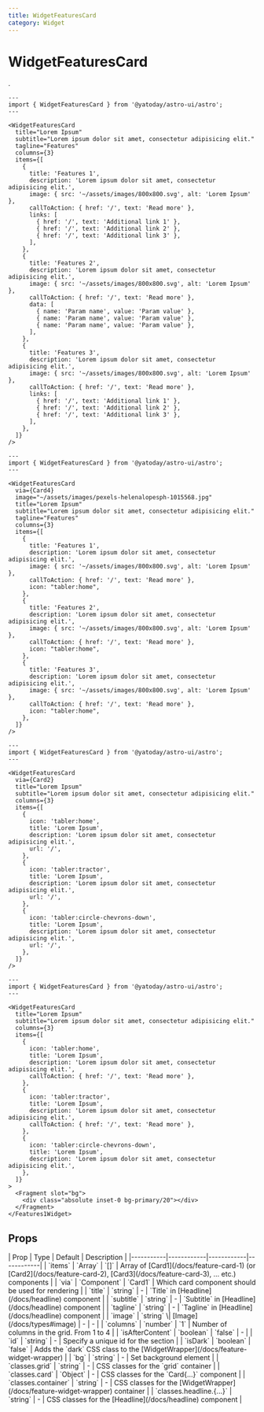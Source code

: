```yaml
---
title: WidgetFeaturesCard
category: Widget
---
```



# WidgetFeaturesCard

<SourceLink name="WidgetFeaturesCard" />

.

<Demo title="Full of content">
  <WidgetFeaturesCard
    title="Lorem Ipsum"
    subtitle="Lorem ipsum dolor sit amet, consectetur adipisicing elit."
    tagline="Features"
    columns={3}
    items={[
      {
        title: 'Features 1',
        description: 'Lorem ipsum dolor sit amet, consectetur adipisicing elit.',
        image: { src: '~/assets/images/800x800.svg', alt: 'Lorem Ipsum' },
        callToAction: { href: '/', text: 'Read more' },
        links: [
          { href: '/', text: 'Additional link 1' },
          { href: '/', text: 'Additional link 2' },
          { href: '/', text: 'Additional link 3' },
        ],
      },
      {
        title: 'Features 2',
        description: 'Lorem ipsum dolor sit amet, consectetur adipisicing elit.',
        image: { src: '~/assets/images/800x800.svg', alt: 'Lorem Ipsum' },
        callToAction: { href: '/', text: 'Read more' },
        data: [
          { name: 'Param name', value: 'Param value' },
          { name: 'Param name', value: 'Param value' },
          { name: 'Param name', value: 'Param value' },
        ],
      },
      {
        title: 'Features 3',
        description: 'Lorem ipsum dolor sit amet, consectetur adipisicing elit.',
        image: { src: '~/assets/images/800x800.svg', alt: 'Lorem Ipsum' },
        callToAction: { href: '/', text: 'Read more' },
        links: [
          { href: '/', text: 'Additional link 1' },
          { href: '/', text: 'Additional link 2' },
          { href: '/', text: 'Additional link 3' },
        ],
      },
    ]}
  />
</Demo>

```astro
---
import { WidgetFeaturesCard } from '@yatoday/astro-ui/astro';
---

<WidgetFeaturesCard
  title="Lorem Ipsum"
  subtitle="Lorem ipsum dolor sit amet, consectetur adipisicing elit."
  tagline="Features"
  columns={3}
  items={[
    {
      title: 'Features 1',
      description: 'Lorem ipsum dolor sit amet, consectetur adipisicing elit.',
      image: { src: '~/assets/images/800x800.svg', alt: 'Lorem Ipsum' },
      callToAction: { href: '/', text: 'Read more' },
      links: [
        { href: '/', text: 'Additional link 1' },
        { href: '/', text: 'Additional link 2' },
        { href: '/', text: 'Additional link 3' },
      ],
    },
    {
      title: 'Features 2',
      description: 'Lorem ipsum dolor sit amet, consectetur adipisicing elit.',
      image: { src: '~/assets/images/800x800.svg', alt: 'Lorem Ipsum' },
      callToAction: { href: '/', text: 'Read more' },
      data: [
        { name: 'Param name', value: 'Param value' },
        { name: 'Param name', value: 'Param value' },
        { name: 'Param name', value: 'Param value' },
      ],
    },
    {
      title: 'Features 3',
      description: 'Lorem ipsum dolor sit amet, consectetur adipisicing elit.',
      image: { src: '~/assets/images/800x800.svg', alt: 'Lorem Ipsum' },
      callToAction: { href: '/', text: 'Read more' },
      links: [
        { href: '/', text: 'Additional link 1' },
        { href: '/', text: 'Additional link 2' },
        { href: '/', text: 'Additional link 3' },
      ],
    },
  ]}
/>
```


<Demo title="With Image & Card4 for render">
  <WidgetFeaturesCard
    via={Card4}
    image={{src: '~/assets/images/pexels-helenalopesph-1015568.jpg', alt: ''}}
    title="Lorem Ipsum"
    subtitle="Lorem ipsum dolor sit amet, consectetur adipisicing elit."
    tagline="Features"
    columns={3}
    items={[
      {
        title: 'Features 1',
        description: 'Lorem ipsum dolor sit amet, consectetur adipisicing elit.',
        image: { src: '~/assets/images/800x800.svg', alt: 'Lorem Ipsum' },
        callToAction: { href: '/', text: 'Read more' },
        icon: "tabler:home",
      },
      {
        title: 'Features 2',
        description: 'Lorem ipsum dolor sit amet, consectetur adipisicing elit.',
        image: { src: '~/assets/images/800x800.svg', alt: 'Lorem Ipsum' },
        callToAction: { href: '/', text: 'Read more' },
        icon: "tabler:home",
      },
      {
        title: 'Features 3',
        description: 'Lorem ipsum dolor sit amet, consectetur adipisicing elit.',
        image: { src: '~/assets/images/800x800.svg', alt: 'Lorem Ipsum' },
        callToAction: { href: '/', text: 'Read more' },
        icon: "tabler:home",
      },
    ]}
  />
</Demo>


```astro
---
import { WidgetFeaturesCard } from '@yatoday/astro-ui/astro';
---

<WidgetFeaturesCard
  via={Card4}
  image="~/assets/images/pexels-helenalopesph-1015568.jpg"
  title="Lorem Ipsum"
  subtitle="Lorem ipsum dolor sit amet, consectetur adipisicing elit."
  tagline="Features"
  columns={3}
  items={[
    {
      title: 'Features 1',
      description: 'Lorem ipsum dolor sit amet, consectetur adipisicing elit.',
      image: { src: '~/assets/images/800x800.svg', alt: 'Lorem Ipsum' },
      callToAction: { href: '/', text: 'Read more' },
      icon: "tabler:home",
    },
    {
      title: 'Features 2',
      description: 'Lorem ipsum dolor sit amet, consectetur adipisicing elit.',
      image: { src: '~/assets/images/800x800.svg', alt: 'Lorem Ipsum' },
      callToAction: { href: '/', text: 'Read more' },
      icon: "tabler:home",
    },
    {
      title: 'Features 3',
      description: 'Lorem ipsum dolor sit amet, consectetur adipisicing elit.',
      image: { src: '~/assets/images/800x800.svg', alt: 'Lorem Ipsum' },
      callToAction: { href: '/', text: 'Read more' },
      icon: "tabler:home",
    },
  ]}
/>
```

<Demo title="With icons & Card2 for render">
  <WidgetFeaturesCard
    via={Card2}
    title="Lorem Ipsum"
    subtitle="Lorem ipsum dolor sit amet, consectetur adipisicing elit."
    columns={3}
    items={[
      {
        icon: 'tabler:home',
        title: 'Lorem Ipsum',
        description: 'Lorem ipsum dolor sit amet, consectetur adipisicing elit.',
        url: '/',
      },
      {
        icon: 'tabler:tractor',
        title: 'Lorem Ipsum',
        description: 'Lorem ipsum dolor sit amet, consectetur adipisicing elit.',
        url: '/',
      },
      {
        icon: 'tabler:circle-chevrons-down',
        title: 'Lorem Ipsum',
        description: 'Lorem ipsum dolor sit amet, consectetur adipisicing elit.',
        url: '/',
      },
    ]}
  />
</Demo>

```astro
---
import { WidgetFeaturesCard } from '@yatoday/astro-ui/astro';
---

<WidgetFeaturesCard
  via={Card2}
  title="Lorem Ipsum"
  subtitle="Lorem ipsum dolor sit amet, consectetur adipisicing elit."
  columns={3}
  items={[
    {
      icon: 'tabler:home',
      title: 'Lorem Ipsum',
      description: 'Lorem ipsum dolor sit amet, consectetur adipisicing elit.',
      url: '/',
    },
    {
      icon: 'tabler:tractor',
      title: 'Lorem Ipsum',
      description: 'Lorem ipsum dolor sit amet, consectetur adipisicing elit.',
      url: '/',
    },
    {
      icon: 'tabler:circle-chevrons-down',
      title: 'Lorem Ipsum',
      description: 'Lorem ipsum dolor sit amet, consectetur adipisicing elit.',
      url: '/',
    },
  ]}
/>
```

<Demo title="With background">
  <WidgetFeaturesCard
    title="Lorem Ipsum"
    subtitle="Lorem ipsum dolor sit amet, consectetur adipisicing elit."
    columns={3}
    items={[
      {
        icon: 'tabler:home',
        title: 'Lorem Ipsum',
        description: 'Lorem ipsum dolor sit amet, consectetur adipisicing elit.',
        callToAction: { href: '/', text: 'Read more' },
      },
      {
        icon: 'tabler:tractor',
        title: 'Lorem Ipsum',
        description: 'Lorem ipsum dolor sit amet, consectetur adipisicing elit.',
        callToAction: { href: '/', text: 'Read more' },
      },
      {
        icon: 'tabler:circle-chevrons-down',
        title: 'Lorem Ipsum',
        description: 'Lorem ipsum dolor sit amet, consectetur adipisicing elit.',
      },
    ]}
  >
    <Fragment slot="bg">
      <div className="absolute inset-0 bg-primary/20"></div>
    </Fragment>
  </WidgetFeaturesCard>
</Demo>

```astro
---
import { WidgetFeaturesCard } from '@yatoday/astro-ui/astro';
---

<WidgetFeaturesCard
  title="Lorem Ipsum"
  subtitle="Lorem ipsum dolor sit amet, consectetur adipisicing elit."
  columns={3}
  items={[
    {
      icon: 'tabler:home',
      title: 'Lorem Ipsum',
      description: 'Lorem ipsum dolor sit amet, consectetur adipisicing elit.',
      callToAction: { href: '/', text: 'Read more' },
    },
    {
      icon: 'tabler:tractor',
      title: 'Lorem Ipsum',
      description: 'Lorem ipsum dolor sit amet, consectetur adipisicing elit.',
      callToAction: { href: '/', text: 'Read more' },
    },
    {
      icon: 'tabler:circle-chevrons-down',
      title: 'Lorem Ipsum',
      description: 'Lorem ipsum dolor sit amet, consectetur adipisicing elit.',
    },
  ]}
>
  <Fragment slot="bg">
    <div class="absolute inset-0 bg-primary/20"></div>
  </Fragment>
</Features1Widget>
```

## Props

<div className="overflow-x-auto">
  <div className="min-w-xl">
    | Prop | Type | Default | Description |
    |-----------|------------|------------|------------|
    | `items` | `Array` | `[]` | Array of [Card1](/docs/feature-card-1) (or [Card2](/docs/feature-card-2), [Card3](/docs/feature-card-3), ... etc.) components |
    | `via` | `Component` | `Card1` | Which card component should be used for rendering |
    | `title` | `string` | - | `Title` in [Headline](/docs/headline) component |
    | `subtitle` | `string` | - | `Subtitle` in [Headline](/docs/headline) component |
    | `tagline` | `string` | - | `Tagline` in [Headline](/docs/headline) component |
    | `image` | `string` \| [Image](/docs/types#image) | - | - |
    | `columns` | `number` | `1` | Number of columns in the grid. From 1 to 4 |
    | `isAfterContent` | `boolean` | `false` | - |
    | `id` | `string` | - | Specify a unique id for the section |
    | `isDark` | `boolean` | `false` | Adds the `dark` CSS class to the [WidgetWrapper](/docs/feature-widget-wrapper) |
    | `bg` | `string` | - | Set background element |
    | `classes.grid` | `string` | - | CSS classes for the `grid` container |
    | `classes.card` | `Object` | - | CSS classes for the `Card{...}` component |
    | `classes.container` | `string` | - | CSS classes for the [WidgetWrapper](/docs/feature-widget-wrapper) container |
    | `classes.headline.{...}` | `string` | - | CSS classes for the [Headline](/docs/headline) component |
  </div>
</div>
